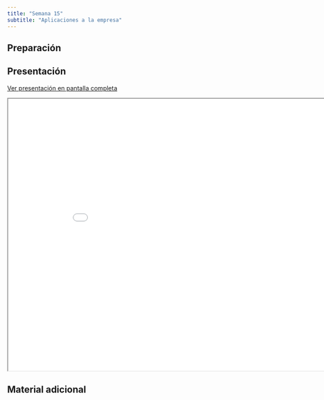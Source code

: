 ```yaml
---
title: "Semana 15"
subtitle: "Aplicaciones a la empresa"
---
```


## Preparación


## Presentación

[Ver presentación en pantalla completa](../slides/lec_week15.html)

```{=html}
<iframe class="slide-deck" src="../slides/lec_week15.html" height="630" width="900"></iframe>
```

## Material adicional